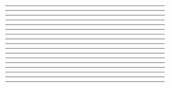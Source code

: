 




<TitleSlide />

---

<Popularity />

---

<JestWebsite />

---

<JestSetup />

---

<TestExample />

---

<JestExampleRun />

---

<UncoveredSubtract />

---

<JestCoverageRun />

---

<JestLcovReport />

---

<TypeScriptSetup />

---

<JestTypeScript />

---

<JestWatchMode />

---

<JestParallelization />

---

<Isolation />

---

<Mocking />

---

<WithoutSnapshotTesting />

---

<SnapshotTesting />

---

<FancyStuff />
